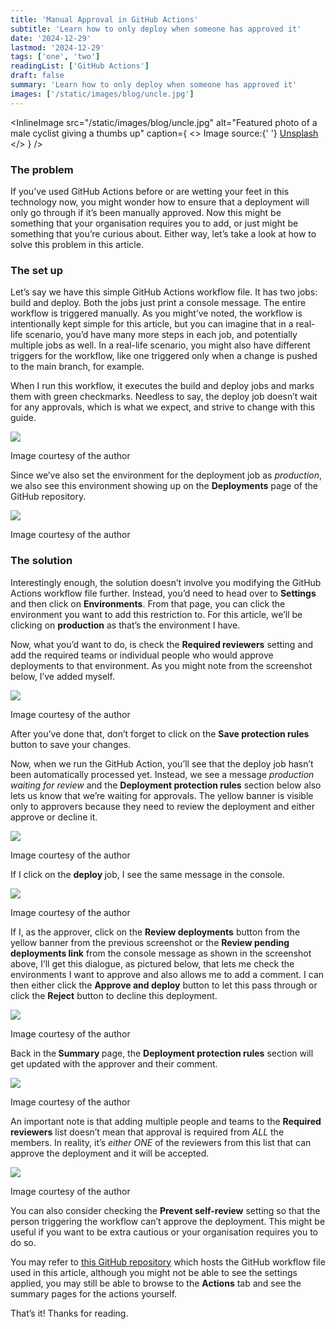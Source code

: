 ```yaml
---
title: 'Manual Approval in GitHub Actions'
subtitle: 'Learn how to only deploy when someone has approved it'
date: '2024-12-29'
lastmod: '2024-12-29'
tags: ['one', 'two']
readingList: ['GitHub Actions']
draft: false
summary: 'Learn how to only deploy when someone has approved it'
images: ['/static/images/blog/uncle.jpg']
---
```


<InlineImage
  src="/static/images/blog/uncle.jpg"
  alt="Featured photo of a male cyclist giving a thumbs up"
  caption={
    <>
      Image source:{' '}
      <a href="https://unsplash.com/photos/a-man-riding-a-bike-down-a-lush-green-field-4KWR4Ltgjp0">
        Unsplash
      </a>
    </>
  }
/>

### The problem

If you’ve used GitHub Actions before or are wetting your feet in this technology now, you might wonder how to ensure that a deployment will only go through if it’s been manually approved. Now this might be something that your organisation requires you to add, or just might be something that you’re curious about. Either way, let’s take a look at how to solve this problem in this article.

### The set up

Let’s say we have this simple GitHub Actions workflow file. It has two jobs: build and deploy. Both the jobs just print a console message. The entire workflow is triggered manually. As you might’ve noted, the workflow is intentionally kept simple for this article, but you can imagine that in a real-life scenario, you’d have many more steps in each job, and potentially multiple jobs as well. In a real-life scenario, you might also have different triggers for the workflow, like one triggered only when a change is pushed to the main branch, for example.

When I run this workflow, it executes the build and deploy jobs and marks them with green checkmarks. Needless to say, the deploy job doesn’t wait for any approvals, which is what we expect, and strive to change with this guide.

![](https://cdn-images-1.medium.com/max/800/1*w7oGbrMO1OAv22spUGQ00g.png)

Image courtesy of the author

Since we’ve also set the environment for the deployment job as _production_, we also see this environment showing up on the **Deployments** page of the GitHub repository.

![](https://cdn-images-1.medium.com/max/800/1*Cpbsl-FdYt7spWHxjjFh2Q.png)

Image courtesy of the author

### The solution

Interestingly enough, the solution doesn’t involve you modifying the GitHub Actions workflow file further. Instead, you’d need to head over to **Settings** and then click on **Environments**. From that page, you can click the environment you want to add this restriction to. For this article, we’ll be clicking on **production** as that’s the environment I have.

Now, what you’d want to do, is check the **Required reviewers** setting and add the required teams or individual people who would approve deployments to that environment. As you might note from the screenshot below, I’ve added myself.

![](https://cdn-images-1.medium.com/max/800/1*dUAaPKOW3U1LwNMxCw3cog.png)

Image courtesy of the author

After you’ve done that, don’t forget to click on the **Save protection rules** button to save your changes.

Now, when we run the GitHub Action, you’ll see that the deploy job hasn’t been automatically processed yet. Instead, we see a message _production waiting for review_ and the **Deployment protection rules** section below also lets us know that we’re waiting for approvals. The yellow banner is visible only to approvers because they need to review the deployment and either approve or decline it.

![](https://cdn-images-1.medium.com/max/800/1*OQDVoXsazR4wtvhgeNhyLw.png)

Image courtesy of the author

If I click on the **deploy&#x20;**&#x6A;ob, I see the same message in the console.

![](https://cdn-images-1.medium.com/max/800/1*MHurgV9VpJ61hBHUJjn8Zg.png)

Image courtesy of the author

If I, as the approver, click on the **Review deployments** button from the yellow banner from the previous screenshot or the **Review pending deployments link** from the console message as shown in the screenshot above, I’ll get this dialogue, as pictured below, that lets me check the environments I want to approve and also allows me to add a comment. I can then either click the **Approve and deploy** button to let this pass through or click the **Reject** button to decline this deployment.

![](https://cdn-images-1.medium.com/max/800/1*d4_RXSdmre1Buni_DFpNhA.png)

Image courtesy of the author

Back in th&#x65;**&#x20;Summary&#x20;**&#x70;age, the **Deployment protection rules** section will get updated with the approver and their comment.

![](https://cdn-images-1.medium.com/max/800/1*Rp5J5cQHph7zxNUnmQDeYw.png)

Image courtesy of the author

An important note is that adding multiple people and teams to the **Required reviewers** list doesn’t mean that approval is required from _ALL_ the members. In reality, it’s _either ONE_ of the reviewers from this list that can approve the deployment and it will be accepted.

![](https://cdn-images-1.medium.com/max/800/1*10yL6QZeWzI4VfOs6zfRgA.png)

Image courtesy of the author

You can also consider checking the **Prevent self-review** setting so that the person triggering the workflow can’t approve the deployment. This might be useful if you want to be extra cautious or your organisation requires you to do so.

You may refer to [this GitHub repository](https://github.com/ClydeDz/github-actions-deploy-approve) which hosts the GitHub workflow file used in this article, although you might not be able to see the settings applied, you may still be able to browse to the **Actions** tab and see the summary pages for the actions yourself.

That’s it! Thanks for reading.
